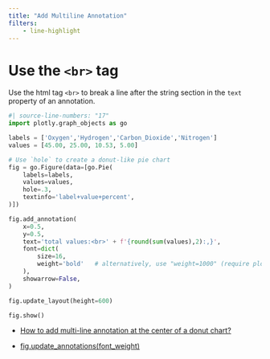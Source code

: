 ```yaml
---
title: "Add Multiline Annotation"
filters:
    - line-highlight
---
```



# Use the `<br>` tag

Use the html tag `<br>` to break a line after the string section in the `text` property of an annotation. 

```python
#| source-line-numbers: "17"
import plotly.graph_objects as go

labels = ['Oxygen','Hydrogen','Carbon_Dioxide','Nitrogen']
values = [45.00, 25.00, 10.53, 5.00]

# Use `hole` to create a donut-like pie chart
fig = go.Figure(data=[go.Pie(
    labels=labels,
    values=values,
    hole=.3,
    textinfo='label+value+percent',
)])

fig.add_annotation(
    x=0.5,
    y=0.5,
    text='total values:<br>' + f'{round(sum(values),2):,}',
    font=dict(
        size=16,
        weight='bold'   # alternatively, use "weight=1000" (require plotly v5.24)
    ),
    showarrow=False,
)

fig.update_layout(height=600)

fig.show()
```

:::: {.column-margin}

::: {.callout-tip title="Reference" collapse="false"}
- [How to add multi-line annotation at the center of a donut chart?](https://community.plotly.com/t/how-to-add-multi-line-annotation-at-the-center-of-a-donut-chart/89082)

- [fig.update_annotations(font_weight)](https://plotly.com/python/reference/layout/annotations/#layout-annotations-items-annotation-font-weight)
:::

::::
